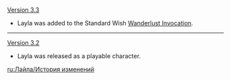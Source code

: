{{Change History/Header}}
[[Version 3.3]]
* Layla was added to the Standard Wish [[Wanderlust Invocation]].
----
[[Version 3.2]]
* Layla was released as a playable character.
<noinclude>


[[ru:Лайла/История изменений]]
</noinclude>
